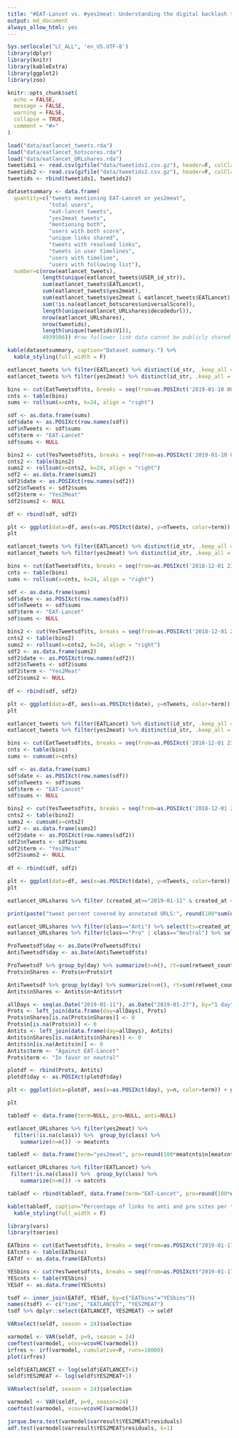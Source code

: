 ```yaml
---
title: "#EAT-Lancet vs. #yes2meat: Understanding the digital backlash to the 'planetary health diet' - Time series"
output: md_document
always_allow_html: yes
---
```



```r
Sys.setlocale("LC_ALL", 'en_US.UTF-8')
library(dplyr)
library(knitr)
library(kableExtra)
library(ggplot2)
library(zoo)

knitr::opts_chunk$set(
  echo = FALSE,
  message = FALSE,
  warning = FALSE,
  collapse = TRUE,
  comment = "#>"
)
```

```r
load("data/eatlancet_tweets.rda")
load("data/eatlancet_botscores.rda")
load("data/eatlancet_URLshares.rda")
tweetids1 <- read.csv(gzfile("data/tweetids1.csv.gz"), header=F, colClasses = rep("character",2))
tweetids2 <- read.csv(gzfile("data/tweetids2.csv.gz"), header=F, colClasses = rep("character",2))
tweetids <- rbind(tweetids1, tweetids2)
```

```r
datasetsummary <- data.frame(
  quantity=c("tweets mentioning EAT-Lancet or yes2meat",
             "total users",
             "eat-lancet tweets",
             "yes2meat tweets",
             "mentioning both",
             "users with both score",
             "unique links shared",
             "tweets with resolved links",
             "tweets in user timelines",
             "users with timeline",
             "users with following list"),
  number=c(nrow(eatlancet_tweets),
           length(unique(eatlancet_tweets$USER_id_str)),
           sum(eatlancet_tweets$EATLancet),
           sum(eatlancet_tweets$yes2meat),
           sum(eatlancet_tweets$yes2meat & eatlancet_tweets$EATLancet),
           sum(!is.na(eatlancet_botscores$universalScore)),
           length(unique(eatlancet_URLshares$decodedurl)),
           nrow(eatlancet_URLshares),
           nrow(tweetids),
           length(unique(tweetids$V1)),
           4939506)) #raw follower link data cannot be publicly shared

kable(datasetsummary, caption="Dataset summary.") %>%
  kable_styling(full_width = F)

```


```r
eatlancet_tweets %>% filter(EATLancet) %>% distinct(id_str, .keep_all = T) %>% select(id=id_str, userid=USER_id_str, ts=created_at) -> EatTweetsdf 
eatlancet_tweets %>% filter(yes2meat) %>% distinct(id_str, .keep_all = T) %>% select(id=id_str, userid=USER_id_str, ts=created_at) -> YesTweetsdf

bins <- cut(EatTweetsdf$ts, breaks = seq(from=as.POSIXct('2019-01-10 00:00'), by = '1 hour', to=as.POSIXct('2019-01-28 00:00'))) 
cnts <- table(bins)
sums <- rollsum(x=cnts, k=24, align = "right")

sdf <- as.data.frame(sums)
sdf$date <- as.POSIXct(row.names(sdf))
sdf$nTweets <- sdf$sums
sdf$term <- "EAT-Lancet"
sdf$sums <- NULL

bins2 <- cut(YesTweetsdf$ts, breaks = seq(from=as.POSIXct('2019-01-10 00:00'), by = '1 hour', to=as.POSIXct('2019-01-28 00:00'))) 
cnts2 <- table(bins2)
sums2 <- rollsum(x=cnts2, k=24, align = "right")
sdf2 <- as.data.frame(sums2)
sdf2$date <- as.POSIXct(row.names(sdf2))
sdf2$nTweets <- sdf2$sums
sdf2$term <- "Yes2Meat"
sdf2$sums2 <- NULL

df <- rbind(sdf, sdf2)

plt <- ggplot(data=df, aes(x=as.POSIXct(date), y=nTweets, color=term)) + geom_vline(xintercept = as.POSIXct("2019-01-16 23:55:00"), color="lightgray", lty=1, size=1) + theme_bw() + geom_line(size=0.5) + xlab("Date") + ylab("Number of Tweets") + theme_bw() + theme(legend.position = c(0.15,0.6), legend.title = element_text(size = 0), legend.text = element_text(size = 8), axis.title=element_text(size=10)) + scale_color_manual(values=c("blue","red")) + scale_x_datetime(breaks = as.POSIXct(c("2019-01-11 12:00:00", "2019-01-14 12:00:00", "2019-01-17 12:00:00", "2019-01-20 12:00:00", "2019-01-23 12:00:00", "2019-01-27 12:00:00")), labels = c("Jan 11", "Jan 14", "Jan 17", "Jan 20", "Jan 23", "Jan 27"))
plt
```



```r
eatlancet_tweets %>% filter(EATLancet) %>% distinct(id_str, .keep_all = T) %>% select(id=id_str, userid=USER_id_str, ts=created_at) -> EatTweetsdf 
eatlancet_tweets %>% filter(yes2meat) %>% distinct(id_str, .keep_all = T) %>% select(id=id_str, userid=USER_id_str, ts=created_at) -> YesTweetsdf 

bins <- cut(EatTweetsdf$ts, breaks = seq(from=as.POSIXct('2018-12-01 23:00'), by = '1 hour', to=as.POSIXct('2019-04-01 02:00'))) 
cnts <- table(bins)
sums <- rollsum(x=cnts, k=24, align = "right")

sdf <- as.data.frame(sums)
sdf$date <- as.POSIXct(row.names(sdf))
sdf$nTweets <- sdf$sums
sdf$term <- "EAT-Lancet"
sdf$sums <- NULL

bins2 <- cut(YesTweetsdf$ts, breaks = seq(from=as.POSIXct('2018-12-01 23:00'), by = '1 hour', to=as.POSIXct('2019-04-01 02:00'))) 
cnts2 <- table(bins2)
sums2 <- rollsum(x=cnts2, k=24, align = "right")
sdf2 <- as.data.frame(sums2)
sdf2$date <- as.POSIXct(row.names(sdf2))
sdf2$nTweets <- sdf2$sums
sdf2$term <- "Yes2Meat"
sdf2$sums2 <- NULL
    
df <- rbind(sdf, sdf2)

plt <- ggplot(data=df, aes(x=as.POSIXct(date), y=nTweets, color=term)) + geom_vline(xintercept = as.POSIXct("2019-01-16 23:55:00"), color="lightgray", lty=1, size=1) + theme_bw() + geom_line(size=0.5) + xlab("Date") + ylab("Number of Tweets") + theme_bw() + theme(legend.position = c(0.75,0.6), legend.title = element_text(size = 0), legend.text = element_text(size = 8), axis.title=element_text(size=10)) + scale_color_manual(values=c("blue","red")) 
plt
```


```r
eatlancet_tweets %>% filter(EATLancet) %>% distinct(id_str, .keep_all = T) %>% select(id=id_str, userid=USER_id_str,  ts=created_at) -> EatTweetsdf 
eatlancet_tweets %>% filter(yes2meat) %>% distinct(id_str, .keep_all = T) %>% select(id=id_str, userid=USER_id_str,  ts=created_at) -> YesTweetsdf 

bins <- cut(EatTweetsdf$ts, breaks = seq(from=as.POSIXct('2018-12-01 23:00'), by = '1 hour', to=as.POSIXct('2019-04-01 02:00'))) 
cnts <- table(bins)
sums <- cumsum(x=cnts)

sdf <- as.data.frame(sums)
sdf$date <- as.POSIXct(row.names(sdf))
sdf$nTweets <- sdf$sums
sdf$term <- "EAT-Lancet"
sdf$sums <- NULL

bins2 <- cut(YesTweetsdf$ts, breaks = seq(from=as.POSIXct('2018-12-01 23:00'), by = '1 hour', to=as.POSIXct('2019-04-01 02:00'))) 
cnts2 <- table(bins2)
sums2 <- cumsum(x=cnts2)
sdf2 <- as.data.frame(sums2)
sdf2$date <- as.POSIXct(row.names(sdf2))
sdf2$nTweets <- sdf2$sums
sdf2$term <- "Yes2Meat"
sdf2$sums2 <- NULL
    
df <- rbind(sdf, sdf2)

plt <- ggplot(data=df, aes(x=as.POSIXct(date), y=nTweets, color=term)) + geom_vline(xintercept = as.POSIXct("2019-01-16 23:55:00"), color="lightgray", lty=1, size=1) + theme_bw() + geom_line(size=0.5) + xlab("Date") + ylab("Number of Tweets") + theme_bw() + theme(legend.position = c(0.15,0.6), legend.title = element_text(size = 0), legend.text = element_text(size = 8), axis.title=element_text(size=10)) + scale_color_manual(values=c("blue","red")) 
plt
```
  

```r
eatlancet_URLshares %>% filter (created_at>="2019-01-11" & created_at <="2019-01-27") %>% distinct(decodedurl, .keep_all = TRUE) -> df

print(paste("tweet percent covered by annotated URLS:", round(100*sum(df$nAll[!is.na(df$class)])/sum(df$nAll), digits = 2)))

eatlancet_URLshares %>% filter(class=="Anti") %>% select(ts=created_at, retweet_count) -> AntiTweetsdf 
eatlancet_URLshares %>% filter(class=="Pro" | class=="Neutral") %>% select(ts=created_at, retweet_count) -> ProTweetsdf 

ProTweetsdf$day <- as.Date(ProTweetsdf$ts)
AntiTweetsdf$day <- as.Date(AntiTweetsdf$ts)

ProTweetsdf %>% group_by(day) %>% summarize(n=n(), rt=sum(retweet_count)) -> Prots
Prots$nShares <- Prots$n+Prots$rt

AntiTweetsdf %>% group_by(day) %>% summarize(n=n(), rt=sum(retweet_count)) -> Antits
Antits$nShares <- Antits$n+Antits$rt

allDays <- seq(as.Date("2019-01-11"), as.Date("2019-01-27"), by="1 day")
Prots <- left_join(data.frame(day=allDays), Prots)
Prots$nShares[is.na(Prots$nShares)] <- 0
Prots$n[is.na(Prots$n)] <- 0
Antits <- left_join(data.frame(day=allDays), Antits)
Antits$nShares[is.na(Antits$nShares)] <- 0
Antits$n[is.na(Antits$n)] <- 0
Antits$term <- "Against EAT-Lancet"
Prots$term <- "In favor or neutral"

plotdf <- rbind(Prots, Antits)
plotdf$day <- as.POSIXct(plotdf$day)

plt <- ggplot(data=plotdf, aes(x=as.POSIXct(day), y=n, color=term)) + geom_vline(xintercept = as.POSIXct("2019-01-16 12:00:00"), color="lightgray", lty=1, size=1) + theme_bw() + geom_line(size=0.5)+ geom_point(size=1.5) + xlab("Date") + ylab("Number of shares (log)") + theme_bw() + theme(legend.position = c(0.835,0.77), legend.title = element_text(size = 0), legend.text = element_text(size = 8)) + scale_color_manual(values=c("red", "blue"))+ scale_y_log10() + scale_x_datetime(breaks = as.POSIXct(c("2019-01-11", "2019-01-14", "2019-01-17", "2019-01-20", "2019-01-23", "2019-01-27")))

plt
```


```r
tabledf <- data.frame(term=NULL, pro=NULL, anti=NULL)

eatlancet_URLshares %>% filter(yes2meat) %>%
  filter(!is.na(class)) %>%  group_by(class) %>% 
    summarize(n=n()) -> meatcnts

tabledf <- data.frame(term="yes2meat", pro=round(100*meatcnts$n[meatcnts$class=="Pro"]/sum(meatcnts$n),2), anti=round(100*meatcnts$n[meatcnts$class=="Anti"]/sum(meatcnts$n),2))

eatlancet_URLshares %>% filter(EATLancet) %>%
 filter(!is.na(class)) %>%  group_by(class) %>% 
    summarize(n=n()) -> eatcnts

tabledf <- rbind(tabledf, data.frame(term="EAT-Lancet", pro=round(100*eatcnts$n[eatcnts$class=="Pro"]/sum(eatcnts$n),2), anti=round(100*eatcnts$n[eatcnts$class=="Anti"]/sum(eatcnts$n),2)))

kable(tabledf, caption="Percentage of links to anti and pro sites per term.") %>%
  kable_styling(full_width = F)

```


```r
library(vars)
library(tseries)

EATbins <- cut(EatTweetsdf$ts, breaks = seq(from=as.POSIXct("2019-01-17 00:00:00"), by = '1 hour', to=as.POSIXct('2019-01-27 00:00'))) 
EATcnts <- table(EATbins)
EATdf <- as.data.frame(EATcnts)

YESbins <- cut(YesTweetsdf$ts, breaks = seq(from=as.POSIXct("2019-01-17 00:00:00"), by = '1 hour', to=as.POSIXct('2019-01-27 00:00'))) 
YEScnts <- table(YESbins)
YESdf <- as.data.frame(YEScnts)

tsdf <- inner_join(EATdf, YESdf, by=c("EATbins"="YESbins")) 
names(tsdf) <- c("time", "EATLANCET", "YES2MEAT")
tsdf %>% dplyr::select(EATLANCET, YES2MEAT) -> seldf

VARselect(seldf, season = 24)$selection
```


```r
varmodel <- VAR(seldf, p=9, season = 24)
coeftest(varmodel, vcov=vcovHC(varmodel))
irfres <- irf(varmodel, cumulative=F, runs=10000)
plot(irfres)
```

  
```r
seldf$EATLANCET <- log(seldf$EATLANCET+1)
seldf$YES2MEAT <- log(seldf$YES2MEAT+1)

VARselect(seldf, season = 24)$selection

varmodel <- VAR(seldf, p=9, season=24)
coeftest(varmodel, vcov=vcovHC(varmodel))

jarque.bera.test(varmodel$varresult$YES2MEAT$residuals)
adf.test(varmodel$varresult$YES2MEAT$residuals, k=1)
```



